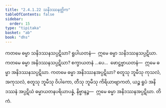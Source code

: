 ```yaml
---
title: "2.4.1.22 သနိဒဿနတ္တိက"
tableOfContents: false
sidebar:
  order: 15
type: "tipitaka"
basket: "ab"
book: "dhs"
---
```



<DynamicBreadcrumb />

<Division number="1438" book="dhs">

<Paragraph number="2144" book="dhs">
ကတမေ ဓမ္မာ သနိဒဿနသပ္ပဋိဃာ? ရူပါယတနံ—  ဣမေ ဓမ္မာ သနိဒဿနသပ္ပဋိဃာ.
</Paragraph>

</Division>
<Division number="1439" book="dhs">

<Paragraph number="2145" book="dhs">
ကတမေ ဓမ္မာ အနိဒဿနသပ္ပဋိဃာ? စက္ခာယတနံ …ပေ…  ဖောဋ္ဌဗ္ဗာယတနံ—  ဣမေ ဓမ္မာ အနိဒဿနသပ္ပဋိဃာ.
</Paragraph>

</Division>
<Division number="1440" book="dhs">

<Paragraph number="2146" book="dhs">
ကတမေ ဓမ္မာ အနိဒဿနအပ္ပဋိဃာ? စတူသု ဘူမီသု ကုသလံ, အကုသလံ, စတူသု ဘူမီသု ဝိပါကော, တီသု ဘူမီသု ကိရိယာဗျာကတံ, ယဉ္စ ရူပံ အနိဒဿနံ အပ္ပဋိဃံ ဓမ္မာယတနပရိယာပန္နံ, နိဗ္ဗာနဉ္စ—  ဣမေ ဓမ္မာ အနိဒဿနအပ္ပဋိဃာ.

</Paragraph>
</Division>

<Paragraph number="2147" type="center" book="dhs">
တိကံ.
</Paragraph>
